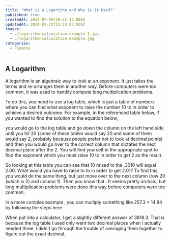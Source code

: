 ```yaml
---
title: "What is a Logarithm and Why is it Used?"
published: true
createdAt: 2014-07-09T10:52:17.000Z
updatedAt: 2019-01-22T15:23:02.926Z
images:
  - ./logarithm-calculation-example-1.jpg
  - ./logarithm-calculation-example.jpg
categories:
  - Finance
---
```


## A Logarithm

<BlockMath math="3 = log_2(8) \implies 2^3 = 8" />

A logarithm is an algebraic way to look at an exponent. It just takes the terms
and re-arranges them in another way. Before computers were too common, it was used to handily compute long
multiplication problems.

To do this, you need to use a log table, which is just a table of numbers where you can find what exponent to raise
the number 10 to in order to achieve a desired outcome. For example, in the referenced table below, if you wanted to
find the solution to the equation below,

<BlockMath math="10_x = 2 \; or \; x = log_{10}(2)" />

you <Image2 align="left" width="65%" /> would go to the log table and go down the column on the left hand side until you hit 20 (some of these tables
would say 20 and some of them would say 2, probably because people prefer not to look at decimal points) and then you
would go over to the correct column that dictates the next decimal place after the 2. You will find yourself in the
appropriate spot to find the exponent which you must raise 10 to in order to get 2 as the result.


So looking at this table you can see that 10 raised to the .3010 will equal 2.00. What would you have
to raise to to <InlineMath math="10^{.3010} = 2.00" /> in order to get 2.01? To find this, you would do the same
thing, but just move over to the next column (row 20 (which is 2) and column 1). Then you know
that <InlineMath math="10^.3032 = 2.01" />. It seems pretty archaic, but long multiplication problems were done this
way before computers were too common.

In a more complex example , you can multiply something like 257.3 * 14.84 by following the steps here

<BlockMath math="= 257.3 x 14.84" />
<BlockMath math="= log(257.3) + log(14.84)" />
<BlockMath math="= log(2.573) + log(10^2) + log(1.484) + log(10^1)" />
<BlockMath math="then\; use\; the\; log\; table\; to\; find..." />
<BlockMath math="= .4099 + 2 + .1703 + 1" />
<BlockMath math="3.5802\; this\; is\; the\; exponent\; to\; raise\; 10\; to" />
<BlockMath math="10^{3.5802} = 3803.6" />

When put into a calculator, I get a slightly different answer of 3818.3. That is because the log table I used only
went two decimal places when I actually needed three. I didn't go through the trouble of averaging them together to
figure out the exact decimal.
